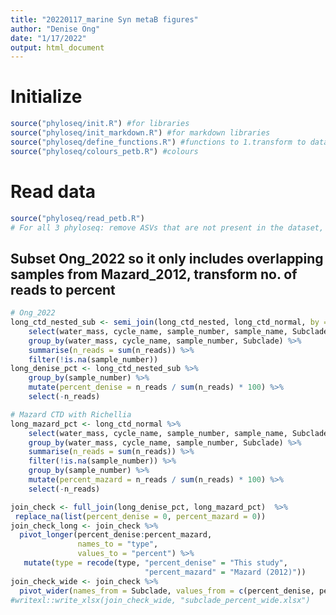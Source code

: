```yaml
---
title: "20220117_marine Syn metaB figures"
author: "Denise Ong"
date: "1/17/2022"
output: html_document
---
```

# Initialize
```r

source("phyloseq/init.R") #for libraries
source("phyloseq/init_markdown.R") #for markdown libraries
source("phyloseq/define_functions.R") #functions to 1.transform to dataframe, 2.normalise and 3.create treemaps 
source("phyloseq/colours_petb.R") #colours
```

# Read data
```r
source("phyloseq/read_petb.R")
# For all 3 phyloseq: remove ASVs that are not present in the dataset, remove Richellia, do normalizations and transformation
```

## Subset Ong_2022 so it only includes overlapping samples from Mazard_2012, transform no. of reads to percent
```r
# Ong_2022
long_ctd_nested_sub <- semi_join(long_ctd_nested, long_ctd_normal, by = "sample_number") %>%
    select(water_mass, cycle_name, sample_number, sample_name, Subclade, n_reads) %>%
    group_by(water_mass, cycle_name, sample_number, Subclade) %>%
    summarise(n_reads = sum(n_reads)) %>%
    filter(!is.na(sample_number))
long_denise_pct <- long_ctd_nested_sub %>%
    group_by(sample_number) %>% 
    mutate(percent_denise = n_reads / sum(n_reads) * 100) %>%
    select(-n_reads)

# Mazard CTD with Richellia
long_mazard_pct <- long_ctd_normal %>%
    select(water_mass, cycle_name, sample_number, sample_name, Subclade, n_reads) %>%
    group_by(water_mass, cycle_name, sample_number, Subclade) %>%
    summarise(n_reads = sum(n_reads)) %>%
    filter(!is.na(sample_number)) %>%
    group_by(sample_number) %>% 
    mutate(percent_mazard = n_reads / sum(n_reads) * 100) %>%
    select(-n_reads)

join_check <- full_join(long_denise_pct, long_mazard_pct)  %>%
 replace_na(list(percent_denise = 0, percent_mazard = 0))
join_check_long <- join_check %>%
  pivot_longer(percent_denise:percent_mazard,
               names_to = "type",
               values_to = "percent") %>%
   mutate(type = recode(type, "percent_denise" = "This study",
                              "percent_mazard" = "Mazard (2012)"))
join_check_wide <- join_check %>%
  pivot_wider(names_from = Subclade, values_from = c(percent_denise, percent_mazard))
#writexl::write_xlsx(join_check_wide, "subclade_percent_wide.xlsx")
```